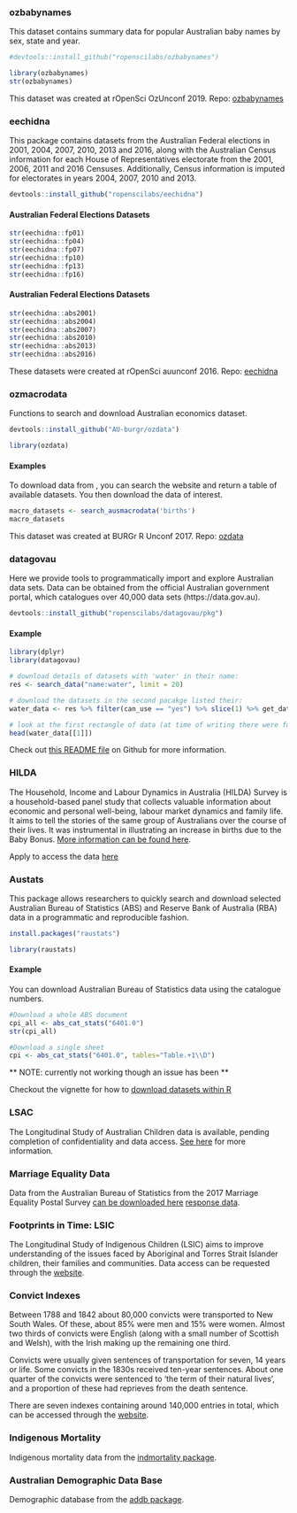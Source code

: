 
### ozbabynames 

This dataset contains summary data for popular Australian baby names by sex, state and year. 

```r
#devtools::install_github("ropenscilabs/ozbabynames")
```

```r
library(ozbabynames)
str(ozbabynames)
```

This dataset was created at rOpenSci OzUnconf 2019. Repo: [ozbabynames](https://github.com/ropenscilabs/ozbabynames)


### eechidna

This package contains datasets from the Australian Federal elections in 2001, 2004, 2007, 2010, 2013 and 2016, along with the Australian Census information for each House of Representatives electorate from the 2001, 2006, 2011 and 2016 Censuses. Additionally, Census information is imputed for electorates in years 2004, 2007, 2010 and 2013.

```r
devtools::install_github("ropenscilabs/eechidna")
```

#### Australian Federal Elections Datasets

```r
str(eechidna::fp01)
str(eechidna::fp04)
str(eechidna::fp07)
str(eechidna::fp10)
str(eechidna::fp13)
str(eechidna::fp16)

```

#### Australian Federal Elections Datasets

```r
str(eechidna::abs2001)
str(eechidna::abs2004)
str(eechidna::abs2007)
str(eechidna::abs2010)
str(eechidna::abs2013)
str(eechidna::abs2016)

```


These datasets were created at rOpenSci auunconf 2016. Repo: [eechidna](https://github.com/ropenscilabs/eechidna)


### ozmacrodata

Functions to search and download Australian economics dataset. 

```r
devtools::install_github("AU-burgr/ozdata")
```

```r
library(ozdata)
```

#### Examples 

To download data from [](http://ausmacrodata.org), you can search the website and return a table of available datasets. You then download the data of interest. 

```r
macro_datasets <- search_ausmacrodata('births')
macro_datasets
```

This dataset was created at BURGr R Unconf 2017. Repo: [ozdata](https://github.com/AU-BURGr/ozdata)


### datagovau

Here we provide tools to programmatically import and explore Australian data sets. Data can be obtained from the official Australian government portal, which catalogues over 40,000 data sets (https://data.gov.au).

```r
devtools::install_github("ropenscilabs/datagovau/pkg")

```

#### Example

```r
library(dplyr)
library(datagovau)

# download details of datasets with 'water' in their name:
res <- search_data("name:water", limit = 20)

# download the datasets in the second pacakge listed their:
water_data <- res %>% filter(can_use == "yes") %>% slice(1) %>% get_data

# look at the first rectangle of data (at time of writing there were four such rectangles)
head(water_data[[1]])
```

Check out [this README file](https://github.com/ropenscilabs/datagovau) on Github for more information. 


### HILDA

The Household, Income and Labour Dynamics in Australia (HILDA) Survey is a household-based panel study that collects valuable information about economic and personal well-being, labour market dynamics and family life. It aims to tell the stories of the same group of Australians over the course of their lives. It was instrumental in illustrating an increase in births due to the Baby Bonus. [More information can be found here](https://melbourneinstitute.unimelb.edu.au/__data/assets/pdf_file/0010/2437426/HILDA-SR-med-res.pdf). 

Apply to access the data [here](https://melbourneinstitute.unimelb.edu.au/hilda/for-data-users)


### Austats

This package allows researchers to quickly search and download selected Australian Bureau of Statistics (ABS) and Reserve Bank of Australia (RBA) data in a programmatic and reproducible fashion. 

```r
install.packages("raustats")
```

```r
library(raustats)
```

#### Example

You can download Australian Bureau of Statistics data using the catalogue numbers. 

```r
#Download a whole ABS document
cpi_all <- abs_cat_stats("6401.0")
str(cpi_all)

#Download a single sheet
cpi <- abs_cat_stats("6401.0", tables="Table.+1\\D")
```

** NOTE: currently not working though an issue has been ** 

Checkout the vignette for how to [download datasets within R](https://cran.r-project.org/web/packages/raustats/vignettes/raustats_introduction.html)


### LSAC

The Longitudinal Study of Australian Children data is available, pending completion of confidentiality and data access. [See here](https://www.dss.gov.au/about-the-department/publications-articles/research-publications/longitudinal-data-initiatives/footprints-in-time-the-longitudinal-study-of-indigenous-children-lsic/growing-up-in-australia-the-longitudinal-study-of-australian-children-lsac) for more information.


### Marriage Equality Data

Data from the Australian Bureau of Statistics from the 2017 Marriage Equality Postal Survey [can be downloaded here](https://www.abs.gov.au/ausstats/ABS@Archive.nsf/log?openagent&australian_marriage_law_postal_survey_2017_-_participation_final.xls&1800.0&Time%20Series%20Spreadsheet&830FD42482B309D6CA2581F0001A085B&0&2017&11.12.2017&Latest) [response data](https://www.abs.gov.au/ausstats/ABS@Archive.nsf/log?openagent&australian_marriage_law_postal_survey_2017_-_response_final.xls&1800.0&Time%20Series%20Spreadsheet&916379DAEE6E960CCA2581F0001A08A9&0&2017&11.12.2017&Latest).


### Footprints in Time: LSIC

The Longitudinal Study of Indigenous Children (LSIC) aims to improve understanding of the issues faced by Aboriginal and Torres Strait Islander children, their families and communities. Data access can be requested through the [website](ttps://www.dss.gov.au/about-the-department/national-centre-for-longitudinal-studies/overview-of-footprints-in-time-the-longitudinal-study-of-indigenous-children-lsic).


### Convict Indexes

Between 1788 and 1842 about 80,000 convicts were transported to New South Wales. Of these, about 85% were men and 15% were women. Almost two thirds of convicts were English (along with a small number of Scottish and Welsh), with the Irish making up the remaining one third.

Convicts were usually given sentences of transportation for seven, 14 years or life. Some convicts in the 1830s received ten-year sentences. About one quarter of the convicts were sentenced to ‘the term of their natural lives’, and a proportion of these had reprieves from the death sentence.

There are seven indexes containing around 140,000 entries in total, which can be accessed through the [website](https://data.gov.au/dataset/ds-nsw-acdd01d0-d700-465c-a183-735c4f139ca0/details).

### Indigenous Mortality

Indigenous mortality data from the [indmortality package](https://github.com/robjhyndman/indmortality).

### Australian Demographic Data Base

Demographic database from the [addb package](https://github.com/robjhyndman/addb).
